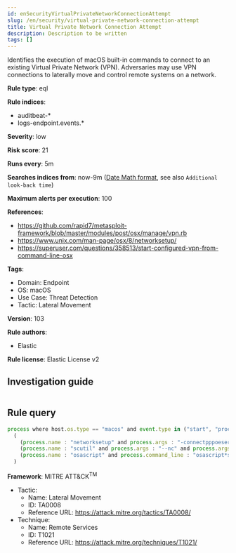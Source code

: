 ```yaml
---
id: enSecurityVirtualPrivateNetworkConnectionAttempt
slug: /en/security/virtual-private-network-connection-attempt
title: Virtual Private Network Connection Attempt
description: Description to be written
tags: []
---
```


<div id="virtual-private-network-connection-attempt"></div>

Identifies the execution of macOS built-in commands to connect to an existing Virtual Private Network (VPN). Adversaries may use VPN connections to laterally move and control remote systems on a network.

**Rule type**: eql

**Rule indices**: 

* auditbeat-*
* logs-endpoint.events.*

**Severity**: low

**Risk score**: 21

**Runs every**: 5m

**Searches indices from**: now-9m ([Date Math format](((ref))/common-options.html#date-math), see also <DocLink id="enSecurityRulesUiCreate" section="set-the-rules-schedule">`Additional look-back time`</DocLink>)

**Maximum alerts per execution**: 100

**References**: 

* https://github.com/rapid7/metasploit-framework/blob/master/modules/post/osx/manage/vpn.rb
* https://www.unix.com/man-page/osx/8/networksetup/
* https://superuser.com/questions/358513/start-configured-vpn-from-command-line-osx

**Tags**: 

* Domain: Endpoint
* OS: macOS
* Use Case: Threat Detection
* Tactic: Lateral Movement

**Version**: 103

**Rule authors**: 

* Elastic

**Rule license**: Elastic License v2

## Investigation guide

```markdown

```

## Rule query

```js
process where host.os.type == "macos" and event.type in ("start", "process_started") and
  (
    (process.name : "networksetup" and process.args : "-connectpppoeservice") or
    (process.name : "scutil" and process.args : "--nc" and process.args : "start") or
    (process.name : "osascript" and process.command_line : "osascript*set VPN to service*")
  )

```

**Framework**: MITRE ATT&CK<sup>TM</sup>

* Tactic:
    * Name: Lateral Movement
    * ID: TA0008
    * Reference URL: https://attack.mitre.org/tactics/TA0008/
* Technique:
    * Name: Remote Services
    * ID: T1021
    * Reference URL: https://attack.mitre.org/techniques/T1021/

